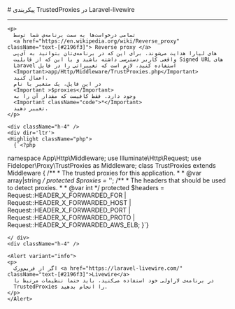 

<Layout>
<Head>
<title>مستندات پیکربندی TrustedProxies در Laravel-livewire - لیارا</title>
<meta property="og:title" content="مستندات خدمات رایانش ابری لیارا" />
<meta property="og:description" content="مستندات مربوط به نحوه پیکربندی و تنظیم TrustedProxies در Laravel-Livewire در پلتفرم Laravel در لیارا"  />
<meta property="og:image" content="https://files.liara.ir/liara/logos/liara-poster.jpg" />
</Head>
# پیکربندی TrustedProxies در Laravel-livewire
<hr className="mb-2" />

    <p>
      تمامی درخواست‌ها به سمت برنامه‌ی شما توسط
      <a href="https://en.wikipedia.org/wiki/Reverse_proxy" className="text-[#2196f3]"> Reverse proxy </a>
      های لیارا هدایت می‌شوند. برای این که در برنامه‌ی‌تان بتوانید به آی‌پی
      واقعی کاربر دسترسی داشته باشید و یا این که از قابلیت Signed URL های
      Laravel استفاده کنید، لازم است که تغییراتی را در فایل
      <Important>app/Http/Middleware/TrustProxies.php</Important>
      اعمال کنید.
      در این فایل، یک متغیر با نام
      <Important >$proxies</Important>
      وجود دارد. فقط کافیست که مقدار آن را به
      <Important className="code">*</Important>
      تغییر دهید.
    </p>

    <div className="h-4" />
    <div dir='ltr'>
    <Highlight className="php">
      {`<?php
namespace App\\Http\\Middleware;
use Illuminate\\Http\\Request;
use Fideloper\\Proxy\\TrustProxies as Middleware;
class TrustProxies extends Middleware
{
    /**
     * The trusted proxies for this application.
     *
     * @var array|string
     */
    protected $proxies = '*';
    /**
     * The headers that should be used to detect proxies.
     *
     * @var int
     */
    protected $headers =
      Request::HEADER_X_FORWARDED_FOR |
      Request::HEADER_X_FORWARDED_HOST |
      Request::HEADER_X_FORWARDED_PORT |
      Request::HEADER_X_FORWARDED_PROTO |
      Request::HEADER_X_FORWARDED_AWS_ELB;
}`}
    </Highlight>
    
    </ div>
    <div className="h-4" />

    <Alert variant="info">
    <p>
      اگر از فریم‌ورک <a href="https://laravel-livewire.com/" className="text-[#2196f3]">Livewire</a>
      در برنامه‌ی لاراولی خود استفاده می‌کنید، باید حتما تنظیمات مرتبط با
      TrustedProxies را انجام بدهید.
    </p>
    </Alert>

</Layout>